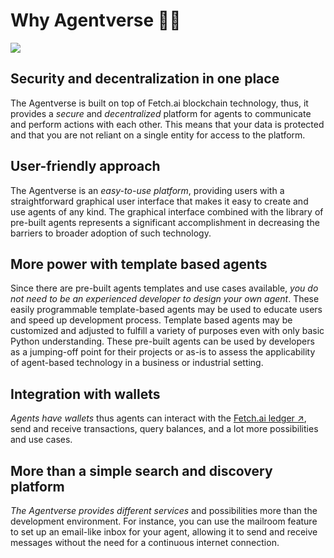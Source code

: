 # Why Agentverse 🤔💡

![](../../../src/images/why-agentverse.png)

## Security and decentralization in one place

The Agentverse is built on top of Fetch.ai blockchain technology, thus, it provides a _secure_ and _decentralized_ platform for agents to communicate and perform actions with each other. This means that your data is protected and that you are not reliant on a single entity for access to the platform.

## User-friendly approach

The Agentverse is an _easy-to-use platform_, providing users with a straightforward graphical user interface that makes it easy to create and use agents of any kind. The graphical interface combined with the library of pre-built agents represents a significant accomplishment in decreasing the barriers to broader adoption of such technology.

## More power with template based agents

Since there are pre-built agents templates and use cases available, _you do not need to be an experienced developer to design your own agent_. These easily programmable template-based agents may be used to educate users and speed up development process. Template based agents may be customized and adjusted to fulfill a variety of purposes even with only basic Python understanding. These pre-built agents can be used by developers as a jumping-off point for their projects or as-is to assess the applicability of agent-based technology in a business or industrial setting.

## Integration with wallets

_Agents have wallets_ thus agents can interact with the [Fetch.ai ledger ↗️](/concepts/fetch-network/ledger/intro), send and receive transactions, query balances, and a lot more possibilities and use cases.

## More than a simple search and discovery platform

_The Agentverse provides different services_ and possibilities more than the development environment. For instance, you can use the mailroom feature to set up an email-like inbox for your agent, allowing it to send and receive messages without the need for a continuous internet connection.
